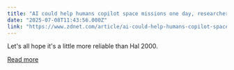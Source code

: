 ```yaml
---
title: "AI could help humans copilot space missions one day, researchers find"
date: "2025-07-08T11:43:56.000Z"
link: "https://www.zdnet.com/article/ai-could-help-humans-copilot-space-missions-one-day-researchers-find/"
---
```


Let's all hope it's a little more reliable than Hal 2000.

[Read more](https://www.zdnet.com/article/ai-could-help-humans-copilot-space-missions-one-day-researchers-find/)
